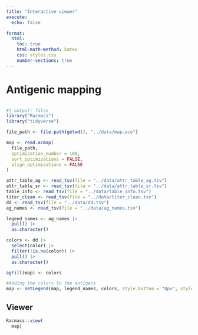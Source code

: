 ```yaml
---
title: "Interactive viewer"
execute:
  echo: false

format:
  html:
    toc: true
    html-math-method: katex
    css: styles.css
    number-sections: true
---
```


# Antigenic mapping

```r


```

```r
#| output: false 
library("Racmacs")
library("tidyverse")

file_path <- file.path(getwd(), "../data/map.ace")

map <- read.acmap(
  file_path,
  optimization_number = 100,
  sort_optimizations = FALSE,
  align_optimizations = FALSE
)

attr_table_ag <- read_tsv(file = "../data/attr_table_ag.tsv")
attr_table_sr <- read_tsv(file = "../data/attr_table_sr.tsv")
table_info <- read_tsv(file = "../data/table_info.tsv")
titer_clean <- read_tsv(file = "../data/titer_clean.tsv")
dd <- read_tsv(file = "../data/dd.tsv")
ag_names <- read_tsv(file = "../data/ag_names.tsv")

legend_names <- ag_names |> 
  pull() |> 
  as.character()

colors <- dd |> 
  select(color) |> 
  filter(!is.na(color)) |> 
  pull() |> 
  as.character()

agFill(map) <- colors

#Adding the colors to the antigens
map <- setLegend(map, legend_names, colors, style.bottom = "8px", style.right = "8px")

```

## Viewer

```r

Racmacs::view(
  map)

```
